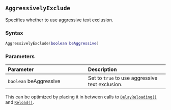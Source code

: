 ::: {.minipage data-latex="{\textwidth}"}
## `AggressivelyExclude` {#standard-aggressivelyexclude}

Specifies whether to use aggressive text exclusion\index{text exclusion}.

### Syntax {-}

``` .lua
AggressivelyExclude(boolean beAggressive)
```

### Parameters {-}

**Parameter** | **Description**
| :-- | :-- |
| `boolean` beAggressive | Set to `true` to use aggressive text exclusion. |

:::: {.tipsection data-latex=""}
This can be optimized by placing it in between calls to [`DelayReloading()`](#standard-delayreloading) and [`Reload()`](#standard-reload).
::::
:::